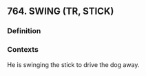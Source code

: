 ## 764. SWING (TR, STICK)
### Definition


### Contexts
He is swinging the stick to drive the dog away.


